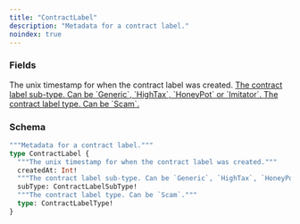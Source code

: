 ```yaml
---
title: "ContractLabel"
description: "Metadata for a contract label."
noindex: true
---
```


### Fields

<ResponseField name="createdAt" type="Int!" required>
  The unix timestamp for when the contract label was created.
</ResponseField>

<a href="/api-reference/types/contractlabelsubtype">
  <ResponseField name="subType" type="ContractLabelSubType!" required>
    The contract label sub-type. Can be `Generic`, `HighTax`, `HoneyPot` or `Imitator`.
  </ResponseField>
</a>

<a href="/api-reference/types/contractlabeltype">
  <ResponseField name="type" type="ContractLabelType!" required>
    The contract label type. Can be `Scam`.
  </ResponseField>
</a>

### Schema


```graphql 
"""Metadata for a contract label."""
type ContractLabel {
  """The unix timestamp for when the contract label was created."""
  createdAt: Int!
  """The contract label sub-type. Can be `Generic`, `HighTax`, `HoneyPot` or `Imitator`."""
  subType: ContractLabelSubType!
  """The contract label type. Can be `Scam`."""
  type: ContractLabelType!
}
```
